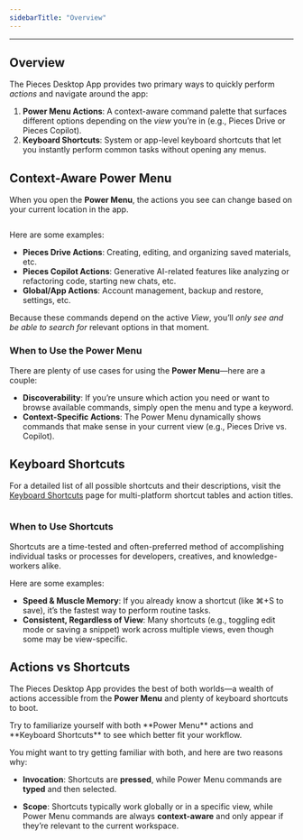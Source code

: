 ```yaml
---
sidebarTitle: "Overview"
---
```


---

## Overview

The Pieces Desktop App provides two primary ways to quickly perform _actions_ and navigate around the app:

1. **Power Menu Actions**: A context-aware command palette that surfaces different options depending on the _view_ you’re in (e.g., Pieces Drive or Pieces Copilot).
2. **Keyboard Shortcuts**: System or app-level keyboard shortcuts that let you instantly perform common tasks without opening any menus.

## Context-Aware Power Menu

When you open the **Power Menu**, the actions you see can change based on your current location in the app.

<img
  className="mx-auto"
/>

Here are some examples:

- **Pieces Drive Actions**: Creating, editing, and organizing saved materials, etc.
- **Pieces Copilot Actions**: Generative AI-related features like analyzing or refactoring code, starting new chats, etc.
- **Global/App Actions**: Account management, backup and restore, settings, etc.

Because these commands depend on the active _View_, you’ll _only see and be able to search for_ relevant options in that moment.

### When to Use the Power Menu

There are plenty of use cases for using the **Power Menu**—here are a couple:

- **Discoverability**: If you’re unsure which action you need or want to browse available commands, simply open the menu and type a keyword.
- **Context-Specific Actions**: The Power Menu dynamically shows commands that make sense in your current view (e.g., Pieces Drive vs. Copilot).

## Keyboard Shortcuts

For a detailed list of all possible shortcuts and their descriptions, visit the [Keyboard Shortcuts](https://docs.pieces.app/products/desktop/actions/keyboard-shortcuts) page for multi-platform shortcut tables and action titles.

<img
  className="mx-auto"
/>

### When to Use Shortcuts

Shortcuts are a time-tested and often-preferred method of accomplishing individual tasks or processes for developers, creatives, and knowledge-workers alike.

Here are some examples:

- **Speed & Muscle Memory**: If you already know a shortcut (like ⌘\+S to save), it’s the fastest way to perform routine tasks.
- **Consistent, Regardless of View**: Many shortcuts (e.g., toggling edit mode or saving a snippet) work across multiple views, even though some may be view-specific.

## Actions vs Shortcuts

The Pieces Desktop App provides the best of both worlds—a wealth of actions accessible from the **Power Menu** and plenty of keyboard shortcuts to boot.

<tip>
  Try to familiarize yourself with both **Power Menu** actions and **Keyboard Shortcuts** to see which better fit your workflow.
</tip>

You might want to try getting familiar with both, and here are two reasons why:

- **Invocation**: Shortcuts are **pressed**, while Power Menu commands are **typed** and then selected.


- **Scope**: Shortcuts typically work globally or in a specific view, while Power Menu commands are always **context-aware** and only appear if they’re relevant to the current workspace.